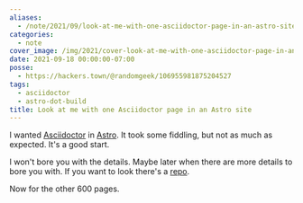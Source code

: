 ```yaml
---
aliases:
  - /note/2021/09/look-at-me-with-one-asciidoctor-page-in-an-astro-site/
categories:
  - note
cover_image: /img/2021/cover-look-at-me-with-one-asciidoctor-page-in-an-astro-site.png
date: 2021-09-18 00:00:00-07:00
posse:
  - https://hackers.town/@randomgeek/106955981875204527
tags:
  - asciidoctor
  - astro-dot-build
title: Look at me with one Asciidoctor page in an Astro site
---
```


[repo]: https://github.com/brianwisti/rgb-astro-adoc
[Asciidoctor]: https://asciidoctor.org
[Astro]: https://astro.build

I wanted [Asciidoctor][] in [Astro][]. It took some fiddling, but not as much
as expected. It's a good start.

I won't bore you with the details. Maybe later when there are more details to
bore you with. If you want to look there's a [repo][].

Now for the other 600 pages.
